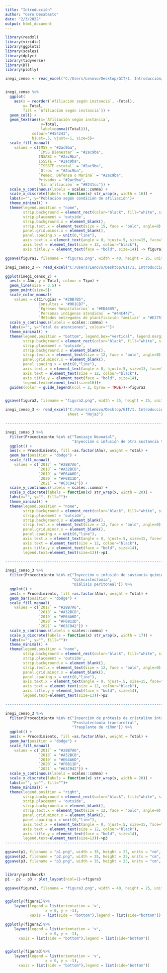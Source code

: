 ---
title: "Introducción"
author: "Cero Desabasto"
date: "2/3/2022"
output: html_document
---

```{r, include=F, warning=F, echo=F}
library(readxl)
library(viridis)
library(ggplot2)
library(scales)
library(dplyr)
library(tidyverse)
library(DT)
library(plotly)
```


```{r, include=F, warning=F, echo=F}

inegi_censo <- read_excel("C:/Users/Lenovo/Desktop/GIT/1. Introducción/Archivos de datos/datos_introducción.xlsx", sheet="Hoja1")


inegi_censo %>%
  ggplot( 
    aes(x = reorder(`Afiliación según instancia`, -Total),
        y= Total,
        fill = `Afiliación según instancia`)) +
  geom_col() +
  geom_text(aes(x=`Afiliación según instancia`, 
                y=Total,
                label=comma((Total))),
            colour="#454243",
            hjust=.5, vjust=-1, size=5)+
  scale_fill_manual(
    values = c(IMSS = "#2ac9ba",
               `IMSS Bienestar` = "#2ac9ba",
               INSABI = "#2ac9ba",
               ISSSTE = "#2ac9ba",
               `ISSSTE estatal` = "#2ac9ba",
               `Otros` = "#2ac9ba",
               `Pemex, Defensa o Marina` = "#2ac9ba",
               Privados = "#2ac9ba",
               `Sin afiliación` = "#8241cc")) +
  scale_y_continuous(labels = scales::comma) +  
  scale_x_discrete(labels = function(x) str_wrap(x, width = 16)) +
  labs(x="", y="Población según condición de afiliación")+
  theme_minimal() +
  theme(legend.position = "none",
        strip.background = element_rect(color="black", fill="white", size=1.5),
        strip.placement = 'outside',
        strip.background.x = element_blank(),
        strip.text.x = element_text(size = 15, face = "bold", angle=0),
        panel.grid.minor.x = element_blank(),
        panel.spacing.x = unit(0,"line"),
        axis.text.x = element_text(angle = 0, hjust=.5, size=15, face="bold"),
        axis.text = element_text(size = 12, colour="black"),
        axis.title.y = element_text(face = "bold", size=14)) -> figura1

ggsave(figura1, filename = "figura1.png", width = 40, height = 25, units = "cm", dpi = 100)

```



```{r, include=F, warning=F, echo=F}

inegi_censo_2 <- read_excel("C:/Users/Lenovo/Desktop/GIT/1. Introducción/Archivos de datos/datos_introducción.xlsx", sheet="Hoja2")

ggplot(inegi_censo_2) +
  aes(x = Año, y = Total, colour = Tipo) +
  geom_line(size = 3.5) +
  geom_point(size=5)+
  scale_color_manual(
    values = c(Cirugías = "#28B7B5",
               Consultas = "#901CB7",
               `Egresos hospitalarios` = "#ED4685",
               `Personas indígenas atendidas` = "#44C447",
               `Métodos entregados de planificación familiar` = "#E27518")) + 
  scale_y_continuous(labels = scales::comma) +  
  labs(x="", y="Total de atenciones", colour="")+
  theme_minimal() +
  theme(legend.position = "bottom", legend.box="vertical", legend.margin=margin(),
        strip.background = element_rect(color="black", fill="white", size=1.5),
        strip.placement = 'outside',
        strip.background.x = element_blank(),
        strip.text.x = element_text(size = 12, face = "bold", angle=0),
        panel.grid.minor.x = element_blank(),
        panel.spacing.x = unit(0,"line"), 
        axis.text.x = element_text(angle = 0, hjust=.5, size=13, face="bold"),
        axis.text = element_text(size = 12, colour="black"),
        axis.title.y = element_text(face = "bold", size=14),
        legend.text=element_text(size=16))+
  guides(color = guide_legend(ncol = 2, byrow = TRUE))->figura2


ggsave(figura2, filename = "figura2.png", width = 35, height = 25, units = "cm", dpi = 100)

```


```{r, include=F, warning=F, echo=F}

inegi_censo_3 <- read_excel("C:/Users/Lenovo/Desktop/GIT/1. Introducción/Archivos de datos/datos_introducción.xlsx", 
                            sheet = "Hoja3")

--------------------------------------------------------------------------------

inegi_censo_3 %>%
  filter(Procedimiento %in% c("Tamizaje Neonatal", 
                              "Inyección o infusión de otra sustancia terapéutica o profiláctica")) %>%
  ggplot() +
  aes(x = Procedimiento, fill =as.factor(Año), weight = Total) +
  geom_bar(position = "dodge") +
  scale_fill_manual(
    values = c(`2017` = "#28B7A6",
               `2018` = "#A32BCB",
               `2019` = "#E64A6D",
               `2020` = "#F6811D",
               `2021` = "#63C942")) +
  scale_y_continuous(labels = scales::comma) +  
  scale_x_discrete(labels = function(x) str_wrap(x, width = 20)) +
  labs(x="", y="", fill="")+
  theme_minimal() +
  theme(legend.position = "none",
        strip.background = element_rect(color="black", fill="white", size=1.5),
        strip.placement = 'outside',
        strip.background.x = element_blank(),
        strip.text.x = element_text(size = 12, face = "bold", angle=0),
        panel.grid.minor.x = element_blank(),
        panel.spacing.x = unit(0,"line"),
        axis.text.x = element_text(angle = 0, hjust=.5, size=15, face="bold"),
        axis.text = element_text(size = 12, colour="black"),
        axis.title.y = element_text(face = "bold", size=14),
        legend.text=element_text(size=13))->p1

--------------------------------------------------------------------------------

inegi_censo_3 %>%
  filter(Procedimiento %in% c("Inyección o infusión de sustancia quimioterapéutica contra cáncer", 
                              "Colecistectomía",
                              "Diálisis peritoneal")) %>%
  ggplot() +
  aes(x = Procedimiento, fill =as.factor(Año), weight = Total) +
  geom_bar(position = "dodge") +
  scale_fill_manual(
    values = c(`2017` = "#28B7A6",
               `2018` = "#A32BCB",
               `2019` = "#E64A6D",
               `2020` = "#F6811D",
               `2021` = "#63C942")) +
  scale_y_continuous(labels = scales::comma) + 
  scale_x_discrete(labels = function(x) str_wrap(x, width = 17)) +
  labs(x="", y="", fill="")+
  theme_minimal() +
  theme(legend.position = "none",
        strip.background = element_rect(color="black", fill="white", size=1.5),
        strip.placement = 'outside',
        strip.background.x = element_blank(),
        strip.text.x = element_text(size = 12, face = "bold", angle=0),
        panel.grid.minor.x = element_blank(),
        panel.spacing.x = unit(0,"line"),
        axis.text.x = element_text(angle = 0, hjust=.5, size=15, face="bold"),
        axis.text = element_text(size = 12, colour="black"),
        axis.title.y = element_text(face = "bold", size=14),
        legend.text=element_text(size=13))->p2

--------------------------------------------------------------------------------

inegi_censo_3 %>%
  filter(Procedimiento %in% c("Inserción de prótesis de cristalino intraocular en el momento de la extracción de la catarata", 
                              "Prostatectomía transuretral",
                              "Trasplante de riñon")) %>%
  ggplot() +
  aes(x = Procedimiento, fill =as.factor(Año), weight = Total) +
  geom_bar(position = "dodge") +
  scale_fill_manual(
    values = c(`2017` = "#28B7A6",
               `2018` = "#A32BCB",
               `2019` = "#E64A6D",
               `2020` = "#F6811D",
               `2021` = "#63C942")) +
  scale_y_continuous(labels = scales::comma) +  
  scale_x_discrete(labels = function(x) str_wrap(x, width = 20)) +
  labs(x="", y="", fill="")+
  theme_minimal() +
  theme(legend.position = "right",
        strip.background = element_rect(color="black", fill="white", size=1.5),
        strip.placement = 'outside',
        strip.background.x = element_blank(),
        strip.text.x = element_text(size = 12, face = "bold", angle=0),
        panel.grid.minor.x = element_blank(),
        panel.spacing.x = unit(0,"line"),
        axis.text.x = element_text(angle = 0, hjust=.5, size=15, face="bold"),
        axis.text = element_text(size = 12, colour="black"),
        axis.title.y = element_text(face = "bold", size=14),
        legend.text=element_text(size=13))->p3
--------------------------------------------------------------------------------

ggsave(p1, filename = "p1.png", width = 35, height = 25, units = "cm", dpi = 100)
ggsave(p2, filename = "p2.png", width = 35, height = 25, units = "cm", dpi = 100)
ggsave(p3, filename = "p3.png", width = 35, height = 25, units = "cm", dpi = 100)


library(patchwork)
p1 - p2 - p3 + plot_layout(ncol=1)->figura3

ggsave(figura3, filename = "figura3.png", width = 40, height = 25, units = "cm", dpi = 100)



```





```{r, include=T, echo=F}

ggplotly(figura1)%>% 
    layout(legend = list(orientation = 'v', 
                  x = 0, y = -1), 
           xaxis = list(side = "bottom"),legend = list(side="bottom"))

ggplotly(figura2)%>% 
    layout(legend = list(orientation = 'v', 
                  x = 0, y = -1), 
      xaxis = list(side = "bottom"),legend = list(side="bottom"))


ggplotly(figura3)%>% 
    layout(legend = list(orientation = 'v', 
                  x = 0, y = -1), 
      xaxis = list(side = "bottom"),legend = list(side="bottom"))

```


